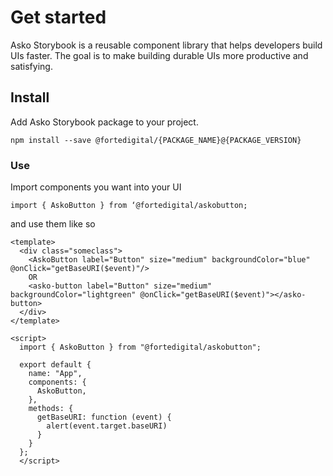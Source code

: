 
<Meta title="Design System/Intro" />

# Get started

Asko Storybook is a reusable component library that helps developers build UIs faster. The goal is to make building durable UIs more productive and satisfying.

## Install

Add Asko Storybook package to your project.

`npm install --save @fortedigital/{PACKAGE_NAME}@{PACKAGE_VERSION}`

### **Use**

Import components you want into your UI

`import { AskoButton } from ‘@fortedigital/askobutton;`

and use them like so

```
<template>
  <div class="someclass">
    <AskoButton label="Button" size="medium" backgroundColor="blue" @onClick="getBaseURI($event)"/>
    OR
    <asko-button label="Button" size="medium" backgroundColor="lightgreen" @onClick="getBaseURI($event)"></asko-button>
  </div>
</template>

<script>
  import { AskoButton } from "@fortedigital/askobutton";

  export default {
    name: "App", 
    components: {
      AskoButton,
    },
    methods: {
      getBaseURI: function (event) {
        alert(event.target.baseURI)
      }
    }
  };
  </script>
```
